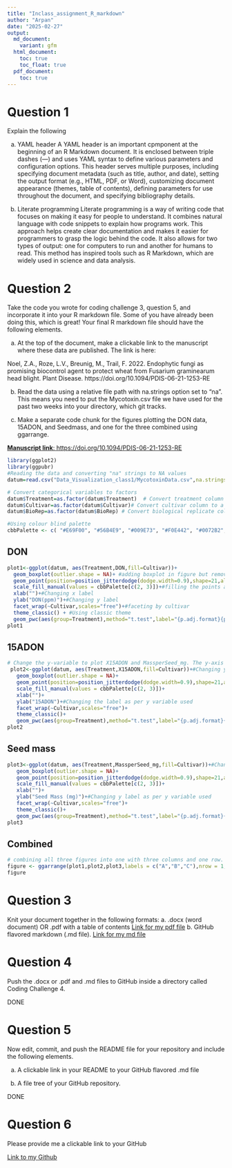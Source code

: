 ```yaml
---
title: "Inclass_assignment_R_markdown"
author: "Arpan"
date: "2025-02-27"
output:
  md_document:
    variant: gfm
  html_document:
    toc: true
    toc_float: true
  pdf_document: 
    toc: true
---
```


# Question 1

Explain the following

a.	YAML header
A YAML header is an important cpmponent at the beginning of an R Markdown document. It is enclosed between triple dashes (---) and uses YAML syntax to define various parameters and configuration options. This header serves multiple purposes, including specifying document metadata (such as title, author, and date), setting the output format (e.g., HTML, PDF, or Word), customizing document appearance (themes, table of contents), defining parameters for use throughout the document, and specifying bibliography details.  

b.	Literate programming
Literate programming is a way of writing code that focuses on making it easy for people to understand. It combines natural language with code snippets to explain how programs work. This approach helps create clear documentation and makes it easier for programmers to grasp the logic behind the code. It also allows for two types of output: one for computers to run and another for humans to read. This method has inspired tools such as R Markdown, which are widely used in science and data analysis.

# Question 2

Take the code you wrote for coding challenge 3, question 5, and incorporate it into your R markdown file. Some of you have already been doing this, which is great! Your final R markdown file should have the following elements.

a.	At the top of the document, make a clickable link to the manuscript where these data are published. The link is here:  

Noel, Z.A., Roze, L.V., Breunig, M., Trail, F. 2022. Endophytic fungi as promising          biocontrol agent to protect wheat from Fusarium graminearum head blight. Plant Disease.        https://doi.org/10.1094/PDIS-06-21-1253-RE
  
b.	Read the data using a relative file path with na.strings option set to “na”. This means you need to put the Mycotoxin.csv file we have used for the past two weeks into your directory, which git tracks. 

c.	Make a separate code chunk for the figures plotting the DON data, 15ADON, and Seedmass, and one for the three combined using ggarrange. 


[**Manuscript link**: https://doi.org/10.1094/PDIS-06-21-1253-RE](https://doi.org/10.1094/PDIS-06-21-1253-RE)

```r
library(ggplot2)
library(ggpubr)
#Reading the data and converting "na" strings to NA values
datum=read.csv("Data_Visualization_class1/MycotoxinData.csv",na.strings="na")

# Convert categorical variables to factors
datum$Treatment=as.factor(datum$Treatment)  # Convert treatment column to a categorical variable
datum$Cultivar=as.factor(datum$Cultivar)# Convert cultivar column to a categorical variable
datum$BioRep=as.factor(datum$BioRep) # Convert biological replicate column to a categorical variable

#Using colour blind palette
cbbPalette <- c( "#E69F00", "#56B4E9", "#009E73", "#F0E442", "#0072B2", "#D55E00", "#CC79A7","#000000")
```

## DON 
```r
plot1<-ggplot(datum, aes(Treatment,DON,fill=Cultivar))+
  geom_boxplot(outlier.shape = NA)+ #adding boxplot in figure but removing outliers(the black dots that popped up)
  geom_point(position=position_jitterdodge(dodge.width=0.9),shape=21,alpha=0.6)+#Adding jitter points over the boxplot
  scale_fill_manual(values = cbbPalette[c(2, 3)])+#filling the points and boxplots Cultivar with two colors from the cbbPallete 
  xlab("")+#Changing x label
  ylab("DON(ppm)")+#Changing y label
  facet_wrap(~Cultivar,scales="free")+#faceting by cultivar
  theme_classic() + #Using classic theme
  geom_pwc(aes(group=Treatment),method="t.test",label="{p.adj.format}{p.adj.signif}",hide.ns=T)#Using geom_pwc to do pairwise comparison and hiding non significant p values.
plot1
```

## 15ADON
```r
# Change the y-variable to plot X15ADON and MassperSeed_mg. The y-axis label should now be “15ADON” and “Seed Mass (mg)”. Save plots made in questions 1 and 3 into three separate R objects. 
 plot2<-ggplot(datum, aes(Treatment,X15ADON,fill=Cultivar))+#Changing y variable to X15DON
   geom_boxplot(outlier.shape = NA)+
   geom_point(position=position_jitterdodge(dodge.width=0.9),shape=21,alpha=0.6)+
   scale_fill_manual(values = cbbPalette[c(2, 3)])+
   xlab("")+
   ylab("15ADON")+#Changing the label as per y variable used
   facet_wrap(~Cultivar,scales="free")+
   theme_classic()+
   geom_pwc(aes(group=Treatment),method="t.test",label="{p.adj.format}{p.adj.signif}",hide.ns=T)
plot2

```

## Seed mass
```r
plot3<-ggplot(datum, aes(Treatment,MassperSeed_mg,fill=Cultivar))+#Changing y variable to MassperSpeed_mg
   geom_boxplot(outlier.shape = NA)+
   geom_point(position=position_jitterdodge(dodge.width=0.9),shape=21,alpha=0.6)+
   scale_fill_manual(values = cbbPalette[c(2, 3)])+
   xlab("")+
   ylab("Seed Mass (mg)")+#Changing y label as per y variable used
   facet_wrap(~Cultivar,scales="free")+
   theme_classic()+
   geom_pwc(aes(group=Treatment),method="t.test",label="{p.adj.format}{p.adj.signif}",hide.ns=T)
plot3
```

## Combined

```r
# combining all three figures into one with three columns and one row.
figure <- ggarrange(plot1,plot2,plot3,labels = c("A","B","C"),nrow = 1,ncol = 3, common.legend = T)
figure
```

# Question 3
Knit your document together in the following formats: 
a.	.docx (word document) OR .pdf with a table of contents
  [Link for my pdf file]("https://github.com/ArpanPrj/Reproducibility2025/blob/main/R_markdown/Coding_Challenge_4/Coding_Challenge_4.pdf")
b.	GitHub flavored markdown (.md file). 
  [Link for my md file]("https://github.com/ArpanPrj/Reproducibility2025/blob/main/R_markdown/Coding_Challenge_4/Coding_Challenge_4.md")

# Question 4

Push the .docx or .pdf and .md files to GitHub inside a directory called Coding Challenge 4.

DONE

# Question 5

Now edit, commit, and push the README file for your repository and include the following elements.

a.	A clickable link in your README to your GitHub flavored .md file

b.	A file tree of your GitHub repository. 

DONE

# Question 6

Please provide me a clickable link to your GitHub

[Link to my Github]("https://github.com/ArpanPrj/Reproducibility2025.git")


